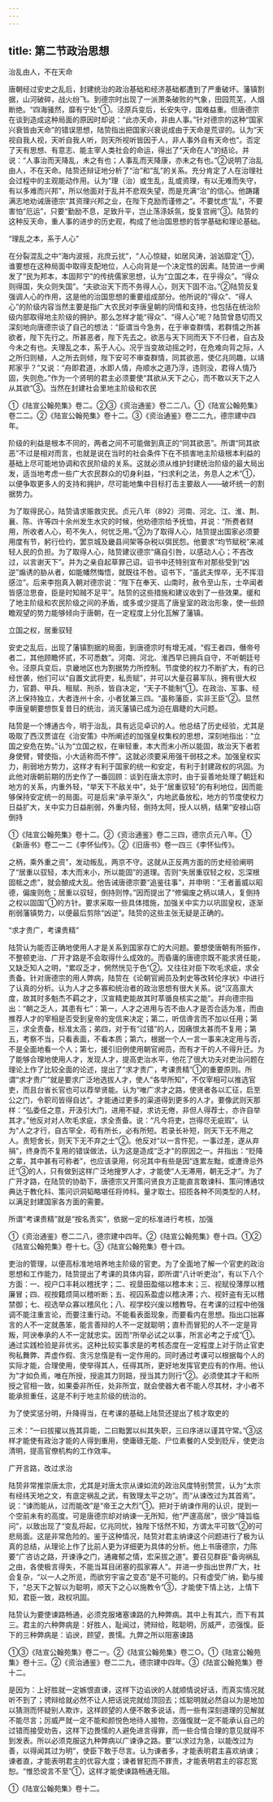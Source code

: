 ```yaml
---
---
---
```

title: 第二节政治思想
---



治乱由人，不在天命

唐朝经过安史之乱后，封建统治的政治基础和经济基础都遭到了严重破坏。藩镇割据，山河破碎，战火纷飞。到德宗时出现了一派萧条破败的气象，田园荒芜，人烟断绝。“四海骚然，靡有宁处”①。泾原兵变后，长安失守，国难益重。但唐德宗在谈到造成这种局面的原因时却说：“此亦天命，非由人事。”针对德宗的这种“国家兴衰皆由天命”的错误思想，陆贽指出把国家兴衰说成由于天命是荒谬的。认为“天视自我人视，天听自我人听，则天所视听皆因于人，非人事外自有天命也”。否定了天有思想、有意志、能主宰人类社会的命运，得出了“天命在人”的结论。并说：“人事治而天降乱，未之有也；人事乱而天降康，亦未之有也。”②说明了治乱由人，不在天命。陆贽还辩证地分析了“治”和“乱”的关系。充分肯定了人在治理社会过程中的主观能动作用。认为“理（治）或生乱，乱或资理，有以无难而失守，有以多难而兴邦”，所以他面对于乱并不悲观失望，而是充满“治”的信心。他踌躇满志地劝诫唐德宗“其资理兴邦之业，在陛下克励而谨修之”。不要忧虑“乱”，不要害怕“厄运”，只要“勤励不息，足致升平，岂止荡涤妖氛，旋复宫阙”③。陆贽的这种反天命，重人事的进步的历史观，构成了他治国思想的哲学基础和理论基础。

“理乱之本，系于人心”

在分裂混乱之中“海内波摇，兆庶云扰”，“人心惊疑，如居风涛，汹汹靡定”①，谁要想在这种局面中取得支配地位，人心向背是一个决定性的因素。陆贽进一步阐发了“民为邦本，本固邦宁”的传统儒家思想，认为“立国之本，在乎得众”。“得众则得国，失众则失国”。“夫欲治天下而不务得人心，则天下固不治。”②陆贽反复强调人心的作用，这是他的治国思想的重要组成部分。他所说的“得众”、“得人心”的阶级内容当然主要是指广大农民对李唐皇朝的同情和支持，也包括在统治阶级内部取得地主阶级的拥护。那么怎样才能“得众”、“得人心”呢？陆贽曾恳切而又深刻地向唐德宗谈了自己的想法：“臣谓当今急务，在于审查群情，若群情之所甚欲者，陛下先行之。所甚恶者，陛下先去之。欲恶与天下同而天下不归者，自古及今未之有也。夫理乱之本，系于人心。况乎当变故动摇之时，在危难向背之际，人之所归则植，人之所去则倾，陛下安可不审查群情，同其欲恶，使亿兆同趣，以靖邦家乎？”又说：“舟即君道，水即人情，舟顺水之道乃浮，违则没，君得人情乃固，失则危。”作为一个贤明的君主必须要使“其欲从天下之心，而不敢以天下之人从其欲”③。当然在封建社会里地主阶级和农民

①《陆宣公翰苑集》卷二。②③《资治通鉴》卷二二八。①《陆宣公翰苑集》卷二二。②《陆宣公翰苑集》卷十二。③《资治通鉴》卷二二九，德宗建中四年。

阶级的利益是根本不同的，两者之间不可能做到真正的“同其欲恶”。所谓“同其欲恶”不过是相对而言，也就是说在当时的社会条件下在不损害地主阶级根本利益的基础上尽可能地协调和农民阶级的关系。这就必须从维护封建统治阶级的最大局出发，适当地考虑一些广大农民群众的切身利益，“扫求利之法，务息人之术”①，以便争取更多人的支持和拥护，尽可能地集中目标打击主要敌人——破坏统一的割据势力。

为了取得民心，陆贽请求赈救灾民。贞元八年（892）河南、河北、江、淮、荆、襄、陈、许等四十余州发生水灾的时候，他劝德宗给予抚恤，并说：“所费者财用，所收者人心，苟不失人，何忧乏用。”②为了取得人心，陆贽提出国家必须要用度有节，躬行俭约，罢京城及畿县间架等杂税以弭民怨。他要求“均节赋税”来减轻人民的负担。为了取得人心，陆贽建议德宗“痛自引咎，以感动人心；不吝改过，以言谢天下”。并为之亲自起草罪己诏。诏书中还特别宣布对那些受到“凶逆”煽诱的胁从者，如能幡然悔悟，就既往不咎。诏书下，“虽武夫悍卒，无不挥泪感泣”。后来李抱真入朝对德宗说：“陛下在奉天、山南时，赦令至山东，士卒闻者皆感泣思奋，臣是时知贼不足平”。陆贽的这些措施和建议收到了一些效果。缓和了地主阶级和农民阶级之间的矛盾，或多或少提高了唐皇室的政治形象，使一些顾瞻观望的势力能够倾向于唐朝，在一定程度上分化瓦解了藩镇。

立国之权，居重驭轻

安史之乱后，出现了藩镇割据的局面，到唐德宗时有增无减，“假王者四，僭帝号者二，其他顾瞻怀贰，不可悉数”。河南、河北、淮西早已拥兵自守，不听朝廷号令。泾原兵变后，京畿地区也为割据势力所控制。节度使的权力不断扩大，有的已经世袭，他们可以“自置文武将吏，私贡赋”，并可以大量召募军队，拥有很大权力，官爵、甲兵、租赋、刑杀，皆自决定，“天子不能制”①。在政治、军事、经济上保持独立，大者连州十余，小者犹兼三四。“虽称藩臣，实非王臣”②。显然李唐皇朝要想恢复昔日的统治，消灭藩镇已成为迫在眉睫的大问题。

陆贽是一个博通古今，明于治乱，具有远见卓识的人。他总结了历史经验，尤其是吸取了西汉贾谊在《治安策》中所阐述的加强皇权集权的思想，深刻地指出：“立国之安危在势。”认为“立国之权，在审轻重，本大而末小所以能固，故治天下者若身使臂，臂使指，小大适称而不悖”。这就必须要采用强干弱枝之术。加强皇权实力，削弱地方势力，这样才有利于国家的统一和安定，有利于封建政权的巩固。为此他对唐朝前期的历史作了一番回顾：谈到在唐太宗时，由于妥善地处理了朝廷和地方的关系，内重外轻，“举天下不敌关中”，处于“居重驭轻”的有利地位，因而能够保持安定统一的局面。可是后来“承平渐久”，内地武备放松，地方的节度使权力日益扩大，关中实力日益削弱，外重内轻，倒持太阿，授人以柄，结果“安禄山窃倒持

①《陆宣公翰苑集》卷十二。②《资治通鉴》卷二三四，德宗贞元八年。①《新唐书》卷二一二《李怀仙传》。②《旧唐书》卷一四三《李怀仙传》。

之柄，乘外重之资”，发动叛乱，两京不守。这就从正反两方面的历史经验阐明了“居重以驭轻，本大而末小，所以能固”的道理。否则“失居重驭轻之权，忘深根固柢之虑”，就会酿成大乱。他告诫唐德宗要“追鉴往事”，并申明：“王者蓄威以昭德，偏废则危；居重以驭轻，倒持则悖。”因而提出了“修偏废之柄以靖人，复倒持之权以固国”①的方针。要求采取一些具体措施，加强关中实力以巩固皇权，逐渐削弱藩镇势力，以便最后剪除“凶逆”。陆贽的这些主张无疑是正确的。

“求才贵广，考课贵精”

陆贽认为能否正确地使用人才是关系到国家存亡的大问题。要想使唐朝有所振作，不整顿吏治、广开才路是不会取得什么成效的。而昏庸的唐德宗既不能求贤任能，又缺乏知人之明，“累叹乏才，惘然恍见于色”②。又往往对臣下吹毛求疵，求全责备。针对唐德宗的用人弊病，陆贽在《论朝官阙员及刺史等改转伦序状》中进行了认真的分析。认为人才之多寡和统治者的政治思想有很大关系。说“汉高禀大度，故其时多魁杰不羁之才，汉宣精吏能故其时萃循良核实之能”。并向德宗指出：“朝之乏人，其患有七”：第一，人才之进用与否不由人才是否合适为准，而由推荐人才的宰相是否受到皇帝的宠信来决定；第二，听信谗言而不加以任用；第三，求全责备，标准太高；弟四，对于有“过错”的人，因痛恨太甚而不复用；第五，考察不当，只看表面，不看本质；第六，根据一个人一言一事来决定用与否，不是全面地看一个人；第七，援引旧例使用朝官阙员，而有才干的人不得升迁。为了能够合理地使用人才，发现人才，提高吏治水平，他花了很大功夫对吏治问题在理论上作了比较全面的论述，提出了“求才贵广，考课贵精”①的重要原则。所谓“求才贵广”就是要求广泛地选拔人才，使人“各举所知”，不仅宰相可以推选官吏，而且台省长官也可以荐举贤能。认为“唯广求才之路，使贤者各以汇征，启至公之门，令职司皆得自达”。才能通过更多的渠道得到更多的人才。要像武则天那样：“弘委任之意，开汲引大门，进用不疑，求访无倦，非但人得荐士，亦许自举其才。”他反对对人吹毛求疵，求全责备。说：“凡今将吏，岂得尽无疵瑕”。认为“人之才行，自古罕全，苟有所长，必有所短。若录长补短，则天下无不用之人。责短舍长，则天下无不弃之士”②。他反对“以一言忤犯，一事过差，遂从弃捐”，终身而不复用的错误做法，认为这是造成“乏才”的原因之一。并指出：“贬降之辈，其中甚有可称者”，也应该录用，何况其中有些是因“连累左黜，或遭谗忌外迁”③的人，只有做到这样广泛地搜罗人才，才能使“人无滞用，朝无乏才”。为了广开才路，在陆贽的协助下，唐德宗又开策问贤良方正能直言敢谏科、策问博通坟典达于教化科、策问识洞韬略堪任将帅科。量才取士。招揽各种不同类型的人材，以满足封建国家各方面的需要。

所谓“考课贵精”就是“按名责实”，依据一定的标准进行考核，加强

①《资治通鉴》卷二二八，德宗建中四年。②《陆宣公翰苑集》卷十四。①②《陆宣公翰苑集》卷十七。③《陆宣公翰苑集》卷十四。

吏治的管理，以便高标准地培养地主阶级的官吏。为了全面地了解一个官吏的政治思想和工作能力，陆贽提出了考课的具体内容，即所谓“八计听吏治”，有以下八个方面：一、视户口丰耗以稽抚字；二、视垦田盈缩以稽本末；三、视赋役薄厚以稽廉冒；四、视按籍烦简以稽听断；五、视囚系盈虚以稽决滞；六、视奸盗有无以稽禁御；七、视选举众寡以稽风化；八、视学校兴废以稽教导。在考课的过程中他强调不能注重言论，而要注重行动。不能看表面现象，而要看内在思想。指出口拙寡言的人不一定就愚笨，能言善辩的人不一定就聪明；直朴而冒犯的人不一定是背叛，阿谀奉承的人不一定就忠实。因而“所举必试之以事，所言必考之于成”①。通过实践检验是非优劣。这种比较实事求是的考核态度在一定程度上对于防止官吏徇私舞弊、弄虚作假、贪污怠惰是有一定作用的。同时通过考课可以根据每个人的实际才能，合理使用，使举得其人，任得其所，更好地发挥官吏应有的作用。他认为“才如负焉，唯在所授，授逾其力则踣，授当其力则行”②。必须使其才干和所授之官相一致，如果委非所任，处非所宜，就会使器大者不能人尽其材，才小者不能承担重任，这是不利于地主阶级的统治的。

为了使奖惩分明，升降得当，在考课的基础上陆贽还提出了核才取吏的

三术：“一曰拔擢以旌其异能，二曰黜罢以纠其失职，三曰序进以谨其守常。”③这样才能使有政治才能的人得到重用，使庸碌无能、尸位素餐的人受到贬斥，使吏治清明，提高官僚机构的工作效率。

广开言路，改过求治

陆贽非常推崇唐太宗，尤其是对唐太宗从谏如流的政治风度特别赞赏，认为“太宗有经纬天地之文，有底定祸乱之武，有致理太平之功”。而“从谏改过为其首焉”。说：“谏而能从，过而能改”是“帝王之大烈”①。把对于纳谏作用的认识，提到一个空前未有的高度。可是唐德宗却对纳谏一无所知，他“严邃高居”，很少“降旨临问”，以致出现了“变乱将起，亿兆同忧，独陛下恬然不知，方谓太平可致”②的可悲局面。这是非常危险的。鉴于这种情况，陆贽对君主纳谏这个问题进行了极为认真的总结，从理论上作了比前人更为详细更为具体的分析。他上书唐德宗，力陈要“广咨访之路，开谏诤之门，通雍郁之情，宏采拔之道”。要召见群臣“备询祸乱之由，各使极言得失，不能当耳目闭塞的孤家寡人”。并进一步指出世界广大，社会复杂，“以一人之所览，而欲穷宇宙之变态”是不可能的。只有虚受广纳，勤与接下，“总天下之智以为聪明，顺天下之心以施教令”③，才能使下情上达，上情下知，君臣一致，政权巩固。

陆贽认为要使谏路畅通，必须克服堵塞谏路的九种弊病。其中上有其六，而下有其三。君主的六种弊病是：好胜人，耻闻过，骋辩给，眩聪明，厉威严，恣强愎。臣下的三种弊病是：谄谀，顾望，畏懦。九弊之所以阻塞谏路

①③《陆宣公翰苑集》卷二一。②《陆宣公翰苑集》卷二○。①《陆宣公翰苑集》卷十三。②《资治通鉴》卷二二九，德宗建中四年。③《陆宣公翰苑集》卷十二。

是因为：上好胜就一定嫉恨直谏，这样下边谄谀的人就顺情说好话，而真实情况就听不到了；骋辩给就必然不让人把话说完就给顶回去；炫聪明就必然自以为是地加以猜测而怀疑别人欺诈，这样顾望的人便不敢多说话，而一些有深刻道理的见解就不能尽言；厉威严就一定不能和颜悦色地待人接物，恣强愎就一定不能承认自己的过错而接受劝告，这样下边畏懦的人避免进言得罪，而一些合情合理的意见就得不到发表。所以必须克服这九种弊病以广谏诤之路。要“以求过为急，以能改过为善，以得闻其过为明”，使臣下敢于尽言。认为谏者多，才能表明君主喜欢纳谏；谏者直，才能表明君主的优容大度；谏者冒犯而不罪责，才能表明君主的容忍宽恕。“惟恐谠言不至”①，这样才能使谏路畅通无阻。

①《陆宣公翰苑集》卷十二。